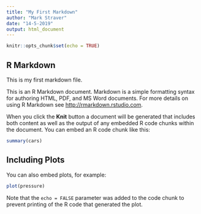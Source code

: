 ```yaml
---
title: "My First Markdown"
author: "Mark Straver"
date: "14-5-2019"
output: html_document
---
```


```r
knitr::opts_chunk$set(echo = TRUE)
```

## R Markdown

This is my first markdown file.

This is an R Markdown document. Markdown is a simple formatting syntax for authoring HTML, PDF, and MS Word documents. For more details on using R Markdown see <http://rmarkdown.rstudio.com>.

When you click the **Knit** button a document will be generated that includes both content as well as the output of any embedded R code chunks within the document. You can embed an R code chunk like this:

```r
summary(cars)
```

## Including Plots

You can also embed plots, for example:

```r
plot(pressure)
```

Note that the `echo = FALSE` parameter was added to the code chunk to prevent printing of the R code that generated the plot.
